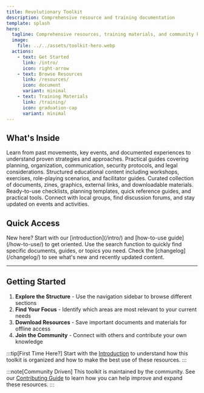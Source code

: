 ```yaml
---
title: Revolutionary Toolkit
description: Comprehensive resource and training documentation
template: splash
hero:
  tagline: Comprehensive resources, training materials, and community knowledge
  image:
    file: ../../assets/toolkit-hero.webp
  actions:
    - text: Get Started
      link: /intro/
      icon: right-arrow
    - text: Browse Resources
      link: /resources/
      icon: document
      variant: minimal
    - text: Training Materials
      link: /training/
      icon: graduation-cap  
      variant: minimal
---
```



## What's Inside

<CardGrid stagger>
	<Card title="Historical Context" icon="star">
		Learn from past movements, key events, and documented experiences to understand proven strategies and approaches.
	</Card>
	<Card title="Tactics & Strategies" icon="puzzle">
		Practical guides covering planning, organization, communication, security protocols, and legal considerations.
	</Card>
	<Card title="Training Materials" icon="graduation-cap">
		Structured educational content including workshops, exercises, role-playing scenarios, and facilitator guides.
	</Card>
	<Card title="Resource Library" icon="document">
		Curated collection of documents, zines, graphics, external links, and downloadable materials.
	</Card>
	<Card title="Tools & Templates" icon="setting">
		Ready-to-use checklists, planning templates, quick reference guides, and practical tools.
	</Card>
	<Card title="Community Hub" icon="group">
		Connect with local groups, find discussion forums, and stay updated on events and activities.
	</Card>
</CardGrid>

## Quick Access

<CardGrid>
	<Card title="🚀 Quick Start Guide" icon="rocket">
		New here? Start with our [introduction](/intro/) and [how-to-use guide](/how-to-use/) to get oriented.
	</Card>
	<Card title="📚 Resource Search" icon="magnifier">
		Use the search function to quickly find specific documents, guides, or topics you need.
	</Card>
	<Card title="🔄 Latest Updates" icon="information">
		Check the [changelog](/changelog/) to see what's new and recently updated content.
	</Card>
</CardGrid>

---

## Getting Started

1. **Explore the Structure** - Use the navigation sidebar to browse different sections
2. **Find Your Focus** - Identify which areas are most relevant to your current needs  
3. **Download Resources** - Save important documents and materials for offline access
4. **Join the Community** - Connect with others and contribute your own knowledge

:::tip[First Time Here?]
Start with the [Introduction](/intro/) to understand how this toolkit is organized and how to make the best use of these resources.
:::

:::note[Community Driven]
This toolkit is maintained by the community. See our [Contributing Guide](/contributing/) to learn how you can help improve and expand these resources.
:::